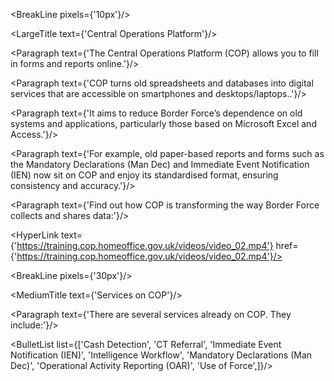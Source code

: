
<BreakLine pixels={'10px'}/>

<LargeTitle text={'Central Operations Platform'}/>

<Paragraph text={'The Central Operations Platform (COP) allows you to fill in forms and reports online.'}/>

<Paragraph text={'COP turns old spreadsheets and databases into digital services that are accessible on smartphones and desktops/laptops..'}/>

<Paragraph text={'It aims to reduce Border Force’s dependence on old systems and applications, particularly those based on Microsoft Excel and Access.'}/>

<Paragraph text={'For example, old paper-based reports and forms such as the Mandatory Declarations (Man Dec) and Immediate Event Notification (IEN) now sit on COP and enjoy its standardised format, ensuring consistency and accuracy.'}/>

<Paragraph text={'Find out how COP is transforming the way Border Force collects and shares data:'}/>

<HyperLink text={'https://training.cop.homeoffice.gov.uk/videos/video_02.mp4'} href={'https://training.cop.homeoffice.gov.uk/videos/video_02.mp4'}/>

<BreakLine pixels={'30px'}/>

<MediumTitle text={'Services on COP'}/>

<Paragraph text={'There are several services already on COP. They include:'}/>

<BulletList list={['Cash Detection', 'CT Referral', 'Immediate Event Notification (IEN)',
 'Intelligence Workflow', 'Mandatory Declarations (Man Dec)',
  'Operational Activity Reporting (OAR)', 'Use of Force',]}/>


